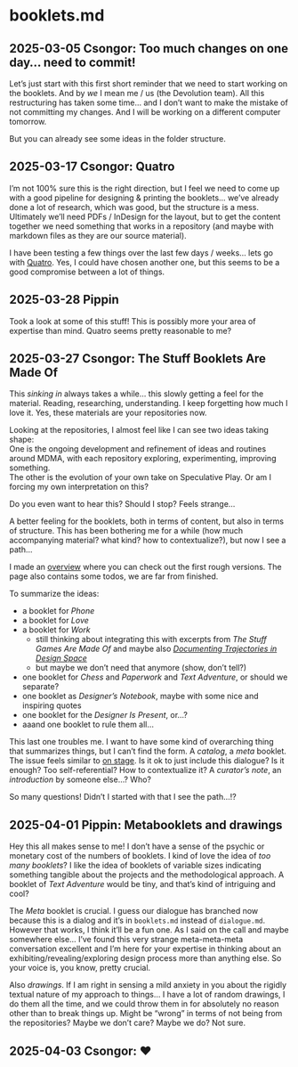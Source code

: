 # booklets.md {#sec-booklets}

## 2025-03-05 Csongor: Too much changes on one day... need to commit!

Let's just start with this first short reminder that we need to start working on the booklets. And by *we* I mean me / us (the Devolution team). All this restructuring has taken some time... and I don't want to make the mistake of not committing my changes. And I will be working on a different computer tomorrow. 

But you can already see some ideas in the folder structure.

## 2025-03-17 Csongor: Quatro

I'm not 100% sure this is the right direction, but I feel we need to come up with a good pipeline for designing & printing the booklets... we've already done a lot of research, which was good, but the structure is a mess. Ultimately we'll need PDFs / InDesign for the layout, but to get the content together we need something that works in a repository (and maybe with markdown files as they are our source material).

I have been testing a few things over the last few days / weeks... lets go with [Quatro](https://quarto.org/). Yes, I could have chosen another one, but this seems to be a good compromise between a lot of things. 

## 2025-03-28 Pippin

Took a look at some of this stuff! This is possibly more your area of expertise than mind. Quatro seems pretty reasonable to me?

## 2025-03-27 Csongor: The Stuff Booklets Are Made Of

This *sinking in* always takes a while... this slowly getting a feel for the material. Reading, researching, understanding. I keep forgetting how much I love it. Yes, these materials are your repositories now.

Looking at the repositories, I almost feel like I can see two ideas taking shape:  
One is the ongoing development and refinement of ideas and routines around MDMA, with each repository exploring, experimenting, improving something.  
The other is the evolution of your own take on Speculative Play.
Or am I forcing my own interpretation on this?

Do you even want to hear this? Should I stop? Feels strange…

A better feeling for the booklets, both in terms of content, but also in terms of structure. This has been bothering me for a while (how much accompanying material? what kind? how to contextualize?), but now I see a path...

I made an [overview](/booklets/readme.md) where you can check out the first rough versions. The page also contains some todos, we are far from finished.

To summarize the ideas:

- a booklet for *Phone* 
- a booklet for *Love* 
- a booklet for *Work* 
    - still thinking about integrating this with excerpts from *The Stuff Games Are Made Of* and maybe also [*Documenting Trajectories in Design Space*](https://dl.acm.org/doi/10.1145/3235765.3235767) 
    - but maybe we don't need that anymore (show, don't tell?) 
- one booklet for *Chess* and *Paperwork* and *Text Adventure*, or should we separate? 
- one booklet as *Designer's Notebook*, maybe with some nice and inspiring quotes 
- one booklet for the *Designer Is Present*, or...?
- aaand one booklet to rule them all...

This last one troubles me. I want to have some kind of overarching thing that summarizes things, but I can't find the form. A *catalog*, a *meta* booklet. The issue feels similar to [on stage](onstage.md). Is it ok to just include this dialogue? Is it enough? Too self-referential? How to contextualize it? A *curator's note*, an *introduction* by someone else...? Who?

So many questions! Didn't I started with that I see the path...!?

## 2025-04-01 Pippin: Metabooklets and drawings

Hey this all makes sense to me! I don't have a sense of the psychic or monetary cost of the numbers of booklets. I kind of love the idea of *too many booklets*? I like the idea of booklets of variable sizes indicating something tangible about the projects and the methodological approach. A booklet of *Text Adventure* would be tiny, and that's kind of intriguing and cool?

The *Meta* booklet is crucial. I guess our dialogue has branched now because this is a dialog and it's in `booklets.md` instead of `dialogue.md`. However that works, I think it'll be a fun one. As I said on the call and maybe somewhere else... I've found this very strange meta-meta-meta conversation excellent and I'm here for your expertise in thinking about an exhibiting/revealing/exploring design process more than anything else. So your voice is, you know, pretty crucial.

Also *drawings*. If I am right in sensing a mild anxiety in you about the rigidly textual nature of my approach to things... I have a lot of random drawings, I do them all the time, and we could throw them in for absolutely no reason other than to break things up. Might be "wrong" in terms of not being from the repositories? Maybe we don't care? Maybe we do? Not sure.

## 2025-04-03 Csongor: ❤️
